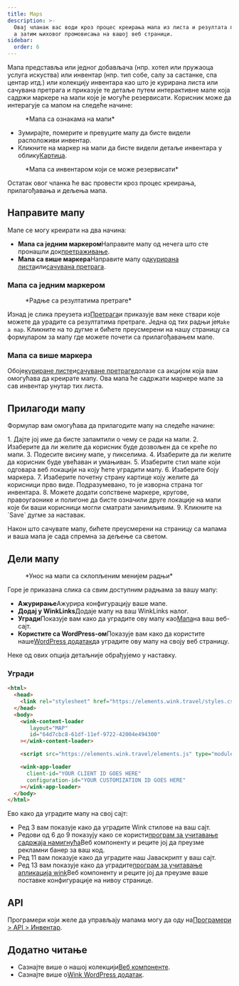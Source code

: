 ```yaml
---
title: Maps
description: >-
  Овај чланак вас води кроз процес креирања мапа из листа и резултата претраге,
  а затим њиховог промовисања на вашој веб страници.
sidebar:
  order: 6
---
```


Мапа представља или једног добављача (нпр. хотел или пружаоца услуга искуства) или инвентар (нпр. тип собе, салу за састанке, спа центар итд.) или колекцију инвентара као што је курирана листа или сачувана претрага и приказује те детаље путем интерактивне мапе која садржи маркере на мапи које је могуће резервисати.
Корисник може да интерагује са мапом на следеће начине:

<figure>
  <CloudinaryImage width="700" height="393" resize="scale" quality="best" alt="Мапа са маркерима" src="academy/map-example" errorImage="noimage_opaque_nyrtl0.png" />

  <figcaption>*Мапа са ознакама на мапи*</figcaption>
</figure>


* Зумирајте, померите и превуците мапу да бисте видели расположиви инвентар.
* Кликните на маркер на мапи да бисте видели детаље инвентара у облику[Картица](/studio/cards).

<figure>
  <CloudinaryImage width="700" height="568" resize="scale" quality="best" alt="Мапа са отвореном картицом" src="academy/map-example-card" errorImage="noimage_opaque_nyrtl0.png" />

  <figcaption>*Мапа са инвентаром који се може резервисати*</figcaption>
</figure>


Остатак овог чланка ће вас провести кроз процес креирања, прилагођавања и дељења мапа.

## Направите мапу

Мапе се могу креирати на два начина:

* **Мапа са једним маркером**Направите мапу од нечега што сте пронашли док[претраживање](/studio/search).
* **Мапа са више маркера**Направите мапу од[курирана листа](/studio/curated-lists)или[сачувана претрага](/studio/saved-searches).

### Мапа са једним маркером

<figure>
  <CloudinaryImage width="350" height="238" resize="scale" quality="best" alt="Акције" src="academy/inventory-actions" errorImage="noimage_opaque_nyrtl0.png" />

  <figcaption>*Радње са резултатима претраге*</figcaption>
</figure>


Изнад је слика преузета из[Претрага](/studio/search)и приказује вам неке ствари које можете да урадите са резултатима претраге. Једна од тих радњи је`Make a map`.
Кликните на то дугме и бићете преусмерени на нашу страницу са формуларом за мапу где можете почети са прилагођавањем мапе.

### Мапа са више маркера

Обоје[куриране листе](/studio/curated-lists#list-actions)и[сачуване претраге](/studio/saved-searches#list-actions)долазе са акцијом која вам омогућава да креирате мапу. Ова мапа ће садржати маркере мапе за сав инвентар унутар тих листа.

## Прилагоди мапу

Формулар вам омогућава да прилагодите мапу на следеће начине:

<Steps>
  1. Дајте јој име да бисте запамтили о чему се ради на мапи.
  2. Изаберите да ли желите да корисник буде дозвољен да се креће по мапи.
  3. Подесите висину мапе, у пикселима.
  4. Изаберите да ли желите да корисник буде увећаван и умањиван.
  5. Изаберите стил мапе који одговара веб локацији на коју ћете уградити мапу.
  6. Изаберите боју маркера.
  7. Изаберите почетну страну картице коју желите да корисници прво виде. Подразумевано, то је изворна страна тог инвентара.
  8. Можете додати сопствене маркере, кругове, правоугаонике и полигоне да бисте означили друге локације на мапи које би ваши корисници могли сматрати занимљивим.
  9. Кликните на `Save` дугме за наставак.
</Steps>


Након што сачувате мапу, бићете преусмерени на страницу са мапама и ваша мапа је сада спремна за дељење са светом.

## Дели мапу

<figure>
  <CloudinaryImage width="350" height="946" resize="scale" quality="best" alt="Мапа" src="academy/map" errorImage="noimage_opaque_nyrtl0.png" />

  <figcaption>*Унос на мапи са склопљеним менијем радњи*</figcaption>
</figure>


Горе је приказана слика са свим доступним радњама за вашу мапу:

* **Ажурирање**Ажурира конфигурацију ваше мапе.
* **Додај у WinkLinks**Додаје мапу на ваш WinkLinks налог.
* **Угради**Показује вам како да уградите ову мапу као[Мапа](/developers/web-components/#content-loader)на ваш веб-сајт.
* **Користите са WordPress-ом**Показује вам како да користите наше[WordPress додатак](/developers/wordpress)да уградите ову мапу на своју веб страницу.

Неке од ових опција детаљније обрађујемо у наставку.

### Угради

```html {3, 6-9, 11, 13-16}
<html>
  <head>
    <link rel="stylesheet" href="https://elements.wink.travel/styles.css"></link>
  </head>
  <body>
    <wink-content-loader
       layout="MAP"
       id="64d7cbc8-61df-11ef-9722-42004e494300"
    ></wink-content-loader>

    <script src="https://elements.wink.travel/elements.js" type="module" defer></script>

    <wink-app-loader
      client-id="YOUR CLIENT ID GOES HERE"
      configuration-id="YOUR CUSTOMIZATION ID GOES HERE"
    ></wink-app-loader>
  </body>
</html>
```

Ево како да уградите мапу на свој сајт:

* Ред 3 вам показује како да уградите Wink стилове на ваш сајт.
* Редови од 6 до 9 показују како се користи[програм за учитавање садржаја намигнућа](/developers/web-components/#content-loader)Веб компоненту и реците јој да преузме рекламни банер за ваш код.
* Ред 11 вам показује како да уградите наш Јаваскрипт у ваш сајт.
* Ред 13 вам показује како да уградите[програм за учитавање апликација wink](/developers/web-components/#application-loader)Веб компоненту и реците јој да преузме ваше поставке конфигурације на нивоу странице.

## API

Програмери који желе да управљају мапама могу да оду на[Програмери > API > Инвентар](/developers/apis/#inventory-api).

## Додатно читање

* Сазнајте више о нашој колекцији[Веб компоненте](/developers/web-components).
* Сазнајте више о[Wink WordPress додатак](/developers/wordpress).

